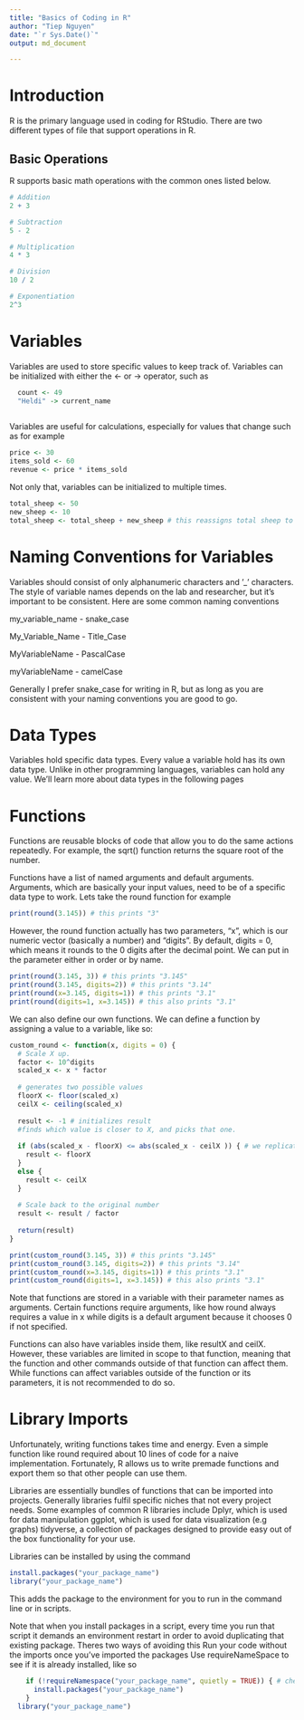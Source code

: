 ```yaml
---
title: "Basics of Coding in R"
author: "Tiep Nguyen"
date: "`r Sys.Date()`"
output: md_document

---
```


# Introduction

R is the primary language used in coding for RStudio. There are two different types of file that support operations in R. 

## Basic Operations

R supports basic math operations with the common ones listed below.

```r
# Addition
2 + 3

# Subtraction
5 - 2

# Multiplication
4 * 3

# Division
10 / 2

# Exponentiation
2^3
```

# Variables

Variables are used to store specific values to keep track of. Variables can be initialized with either the <- or -> operator, such as
```r
  count <- 49
  "Heldi" -> current_name
  
```
Variables are useful for calculations, especially for values that change such as for example

```r

price <- 30
items_sold <- 60
revenue <- price * items_sold
```

Not only that, variables can be initialized to multiple times.

```r
total_sheep <- 50
new_sheep <- 10
total_sheep <- total_sheep + new_sheep # this reassigns total sheep to be its new value plus the old value
```
# Naming Conventions for Variables
Variables should consist of only alphanumeric characters and '_' characters. The style of variable names depends on the lab and researcher, but it's important to be consistent. Here are some common naming conventions

my_variable_name - snake_case

My_Variable_Name - Title_Case

MyVariableName - PascalCase

myVariableName - camelCase


Generally I prefer snake_case for writing in R, but as long as you are consistent with your naming conventions you are good to go.

# Data Types

Variables hold specific data types. Every value a variable hold has its own data type. Unlike in other programming languages, variables can hold any value. We'll learn more about data types in the following pages

# Functions

Functions are reusable blocks of code that allow you to do the same actions repeatedly. For example, the sqrt() function returns the square root of the number.

Functions have a list of named arguments and default arguments. Arguments, which are basically your input values, need to be of a specific data type to work. Lets take the round function for example

```r
print(round(3.145)) # this prints "3"
```

However, the round function actually has two parameters, "x", which is our numeric vector (basically a number) and "digits". By default, digits = 0, which means it rounds to the 0 digits after the decimal point. We can put in the parameter either in order or by name.

```r
print(round(3.145, 3)) # this prints "3.145"
print(round(3.145, digits=2)) # this prints "3.14"
print(round(x=3.145, digits=1)) # this prints "3.1"
print(round(digits=1, x=3.145)) # this also prints "3.1"
```
We can also define our own functions. We can define a function by assigning a value to a variable, like so:
```r
custom_round <- function(x, digits = 0) {
  # Scale X up.
  factor <- 10^digits
  scaled_x <- x * factor
  
  # generates two possible values
  floorX <- floor(scaled_x)
  ceilX <- ceiling(scaled_x)
  
  result <- -1 # initializes result
  #finds which value is closer to X, and picks that one.
  
  if (abs(scaled_x - floorX) <= abs(scaled_x - ceilX )) { # we replicate R's implementation by rounding down when it is 0.5
    result <- floorX
  }
  else {
    result <- ceilX
  }
  
  # Scale back to the original number
  result <- result / factor
  
  return(result)
}
```
```r
print(custom_round(3.145, 3)) # this prints "3.145"
print(custom_round(3.145, digits=2)) # this prints "3.14"
print(custom_round(x=3.145, digits=1)) # this prints "3.1"
print(custom_round(digits=1, x=3.145)) # this also prints "3.1"


```

Note that functions are stored in a variable with their parameter names as arguments. Certain functions require arguments, like how round always requires a value in x while digits is a default argument because it chooses 0 if not specified.

Functions can also have variables inside them, like resultX and ceilX. However, these variables are limited in scope to that function, meaning that the function and other commands outside of that function can affect them. While functions can affect variables outside of the function or its parameters, it is not recommended to do so.

# Library Imports

Unfortunately, writing functions takes time and energy. Even a simple function like round required about 10 lines of code for a naive implementation. Fortunately, R allows us to write premade functions and export them so that other people can use them.

Libraries are essentially bundles of functions that can be imported into projects. Generally libraries fulfil specific niches that not every project needs. Some examples of common R libraries include
  Dplyr, which is used for data manipulation
  ggplot, which is used for data visualization (e.g graphs)
  tidyverse, a collection of packages designed to provide easy out of the box functionality for your use.

Libraries can be installed by using the command
```r
install.packages("your_package_name")
library("your_package_name")
```
This adds the package to the environment for you to run in the command line or in scripts.

Note that when you install packages in a script, every time you run that script it demands an environment restart in order to avoid duplicating that existing package. Theres two ways of avoiding this
  Run your code without the imports once you've imported the packages
  Use requireNameSpace to see if it is already installed, like so
```r
    if (!requireNamespace("your_package_name", quietly = TRUE)) { # checks if the package is in the namespace.
      install.packages("your_package_name")
    }
  library("your_package_name")

```